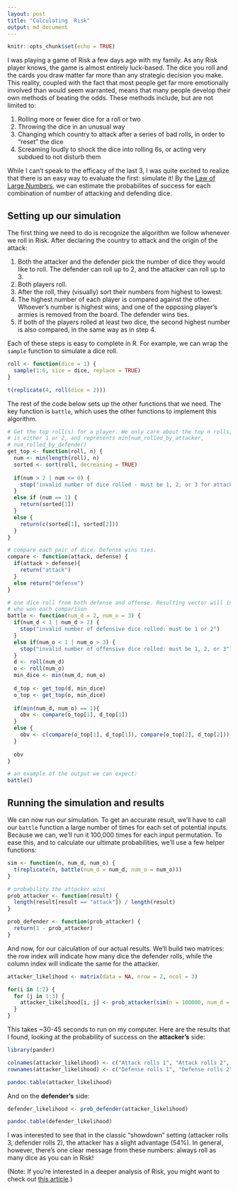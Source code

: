 ```yaml
---
layout: post
title: "Calculating  Risk"
output: md_document
---
```


```r
knitr::opts_chunk$set(echo = TRUE)
```

I was playing a game of Risk a few days ago with my family. As any Risk player knows, the game is almost entirely luck-based. The dice you roll and the cards you draw matter far more than any strategic decision you make. This reality, coupled with the fact that most people get far more emotionally involved than would seem warranted, means that many people develop their own methods of beating the odds. These methods include, but are not limited to:

1. Rolling more or fewer dice for a roll or two 
2. Throwing the dice in an unusual way
3. Changing which country to attack after a series of bad rolls, in order to "reset" the dice
4. Screaming loudly to shock the dice into rolling 6s, or acting very subdued to not disturb them

While I can't speak to the efficacy of the last 3, I was quite excited to realize that there is an easy way to evaluate the first: simulate it! By the [Law of Large Numbers](https://en.wikipedia.org/wiki/Law_of_large_numbers), we can estimate the probabilites of success for each combination of number of attacking and defending dice. 

## Setting up our simulation

The first thing we need to do is recognize the algorithm we follow whenever we roll in Risk. After declaring the country to attack and the origin of the attack: 

1. Both the attacker and the defender pick the number of dice they would like to roll. The defender can roll up to 2, and the attacker can roll up to 3.
2. Both players roll. 
3. After the roll, they (visually) sort their numbers from highest to lowest.
4. The highest number of each player is compared against the other. Whoever's number is highest wins, and one of the opposing player's armies is removed from the board. The defender wins ties.
5. If both of the players rolled at least two dice, the second highest number is also compared, in the same way as in step 4. 

Each of these steps is easy to complete in R. For example, we can wrap the `sample` function to simulate a dice roll.

```r
roll <- function(dice = 1) {
  sample(1:6, size = dice, replace = TRUE)
}

t(replicate(4, roll(dice = 2)))
```

The rest of the code below sets up the other functions that we need. The key function is `battle`, which uses the other functions to implement this algorithm.

```r
# Get the top roll(s) for a player. We only care about the top n rolls, where n 
# is either 1 or 2, and represents min(num_rolled_by_attacker,
# num_rolled_by_defender)
get_top <- function(roll, n) {
  num <- min(length(roll), n)
  sorted <- sort(roll, decreasing = TRUE)
  
  if(num > 2 | num <= 0) {
    stop("invalid number of dice rolled - must be 1, 2, or 3 for attacker and 1 or 2 for defender.")
  }
  else if (num == 1) {
    return(sorted[1])
  }
  else {
    return(c(sorted[1], sorted[2]))
  }
}

# compare each pair of dice. Defense wins ties.
compare <- function(attack, defense) {
  if(attack > defense){
    return("attack")
  }
  else return("defense")
}

# one dice roll from both defense and offense. Resulting vector will indicate
# who won each comparison
battle <- function(num_d = 2, num_o = 3) {
  if(num_d < 1 | num_d > 2) {
    stop("invalid number of defensive dice rolled: must be 1 or 2")
  }
  else if(num_o < 1 | num_o > 3) {
    stop("invalid number of offensive dice rolled: must be 1, 2, or 3")
  }
  d <- roll(num_d)
  o <- roll(num_o)
  min_dice <- min(num_d, num_o)
  
  d_top <- get_top(d, min_dice)  
  o_top <- get_top(o, min_dice)
  
  if(min(num_d, num_o) == 1){
    obv <- compare(o_top[1], d_top[1])
  }
  else {
    obv <- c(compare(o_top[1], d_top[1]), compare(o_top[2], d_top[2]))
  }
  
  obv
}

# an example of the output we can expect:
battle()

```

## Running the simulation and results

We can now run our simulation. To get an accurate result, we'll have to call our `battle` function a large number of times for each set of potential inputs. Because we can, we'll run it 100,000 times for each input permutation. To ease this, and to calculate our ultimate probabilities, we'll use a few helper functions:

```r
sim <- function(n, num_d, num_o) {
  t(replicate(n, battle(num_d = num_d, num_o = num_o)))
}

# probability the attacker wins
prob_attacker <- function(result) {
  length(result[result == "attack"]) / length(result)
}

prob_defender <- function(prob_attacker) {
  return(1 - prob_attacker)
}


```

And now, for our calculation of our actual results. We'll build two matrices: the row index will indicate how many dice the defender rolls, while the column index will indicate the same for the attacker. 

```r
attacker_likelihood <- matrix(data = NA, nrow = 2, ncol = 3)

for(i in 1:2) {
  for (j in 1:3) {
    attacker_likelihood[i, j] <- prob_attacker(sim(n = 100000, num_d = i, num_o = j))
  }
}

```
This takes ~30-45 seconds to run on my computer. Here are the results that I found, looking at the probability of success on the **attacker's** side:

```r
library(pander)

colnames(attacker_likelihood) <- c("Attack rolls 1", "Attack rolls 2", "Attack rolls 3")
rownames(attacker_likelihood) <- c("Defense rolls 1", "Defense rolls 2")

pandoc.table(attacker_likelihood)

```

And on the **defender's** side:

```r
defender_likelihood <- prob_defender(attacker_likelihood)

pandoc.table(defender_likelihood)

```

I was interested to see that in the classic "showdown" setting (attacker rolls 3, defender rolls 2), the attacker has a slight advantage (54%). In general, however, there's one clear message from these numbers: always roll as many dice as you can in Risk!

(Note: If you're interested in a deeper analysis of Risk, you might want to check out [this article](http://www.datagenetics.com/blog/november22011/).)
